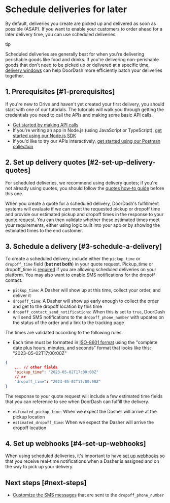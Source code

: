 

# Schedule deliveries for later

By default, deliveries you create are picked up and delivered as soon as possible (ASAP). If you want to enable your customers to order ahead for a later delivery time, you can use scheduled deliveries.

tip

Scheduled deliveries are generally best for when you're delivering perishable goods like food and drinks. If you're delivering non-perishable goods that don't need to be picked up or delivered at a specific time, [delivery windows](/en-US/docs/drive/how_to/use_delivery_windows) can help DoorDash more efficiently batch your deliveries together.

## 1. Prerequisites [#1-prerequisites]

If you're new to Drive and haven't yet created your first delivery, you should start with one of our tutorials. The tutorials will walk you through getting the credentials you need to call the APIs and making some basic API calls.

* [Get started by making API calls](/en-US/docs/drive/tutorials/get_started)
* If you're writing an app in Node.js (using JavaScript or TypeScript), [get started using our Node.js SDK](/en-US/docs/drive/tutorials/get_started_sdk)
* If you'd like to try our APIs interactively, [get started using our Postman collection](/en-US/docs/drive/tutorials/get_started_postman)

## 2. Set up delivery quotes [#2-set-up-delivery-quotes]

For scheduled deliveries, we recommend using delivery quotes; if you're not already using quotes, you should follow the [quotes how-to guide](/en-US/docs/drive/how_to/quote_deliveries) before this one.

When you create a quote for a scheduled delivery, DoorDash's fulfillment systems will evaluate if we can meet the requested pickup or dropoff time and provide our estimated pickup and dropoff times in the response to your quote request. You can then validate whether these estimated times meet your requirements, either using logic built into your app or by showing the estimated times to the end customer.

## 3. Schedule a delivery [#3-schedule-a-delivery]

To create a scheduled delivery, include either the `pickup_time` or `dropoff_time` field (**but not both**) in your quote request. Pickup\_time or dropoff\_time is [required](https://developer.doordash.com/en-US/docs/drive/how_to/build_for_restaurants/#d-important-fields) if you are allowing scheduled deliveries on your platform. You may also want to enable SMS notifications for the dropoff contact.

* `pickup_time`: A Dasher will show up at this time, collect your order, and deliver it
* `dropoff_time`: A Dasher will show up early enough to collect the order and get to the dropoff location by this time
* `dropoff_contact_send_notifications`: When this is set to `true`, DoorDash will send SMS notifications to the `dropoff_phone_number` with updates on the status of the order and a link to the tracking page

The times are validated according to the following rules:

* Each time must be formatted in [ISO-8601 format](https://www.w3.org/TR/NOTE-datetime) using the "complete date plus hours, minutes, and seconds" format that looks like this: "2023-05-02T17:00:00Z"

```json
{  
    ... // other fields  
    "pickup_time": "2023-05-02T17:00:00Z"  
    // or  
    "dropoff_time": "2023-05-02T17:00:00Z"  
}  

```

The response to your quote request will include a few estimated time fields that you can reference to see when DoorDash can fulfill the delivery.

* `estimated_pickup_time`: When we expect the Dasher will arrive at the pickup location
* `estimated_dropoff_time`: When we expect the Dasher will arrive the dropoff location

## 4. Set up webhooks [#4-set-up-webhooks]

When using scheduled deliveries, it's important to have [set up webhooks](/en-US/docs/drive/how_to/webhooks) so that you receive real-time notifications when a Dasher is assigned and on the way to pick up your delivery.

## Next steps [#next-steps]

* [Customize the SMS messages](/en-US/docs/drive/how_to/configure_sms) that are sent to the `dropoff_phone_number`

